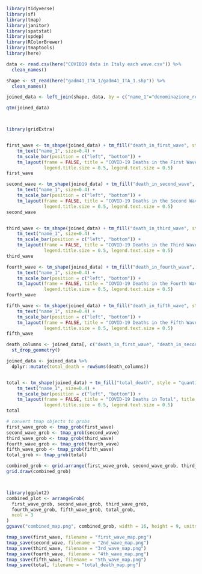 ```r
library(tidyverse)
library(sf)
library(tmap)
library(janitor)
library(spatstat)
library(spdep)
library(RColorBrewer)
library(tmaptools)
library(here)
```



```r
data <- read.csv(here("COVID19 data in Italy each wave.csv")) %>% 
  clean_names()

shape <- st_read(here("gadm41_ITA_1/gadm41_ITA_1.shp")) %>% 
  clean_names()

joined_data <- left_join(shape, data, by = c("name_1"="denominazione_regione"))

qtm(joined_data)




```
```r
library(gridExtra) 


first_wave <- tm_shape(joined_data) + tm_fill("death_in_first_wave", style = "quantile", n = 7, palette = "Reds") +
    tm_text("name_1", size=0.4) +
    tm_scale_bar(position = c("left", "bottom")) +
    tm_layout(frame = FALSE, title = "COVID-19 Deaths in the First Wave", title.position = c("left", "bottom"),
              legend.title.size = 0.5, legend.text.size = 0.5)
first_wave


```
```r

second_wave <- tm_shape(joined_data) + tm_fill("death_in_second_wave", style = "quantile", n = 7, palette = "Reds") +
    tm_text("name_1", size=0.4) +
    tm_scale_bar(position = c("left", "bottom")) +
    tm_layout(frame = FALSE, title = "COVID-19 Deaths in the Second Wave", title.position = c("left", "bottom"),
              legend.title.size = 0.5, legend.text.size = 0.5)
second_wave


third_wave <- tm_shape(joined_data) + tm_fill("death_in_third_wave", style = "quantile", n = 7, palette = "Reds") +
    tm_text("name_1", size=0.4) +
    tm_scale_bar(position = c("left", "bottom")) +
    tm_layout(frame = FALSE, title = "COVID-19 Deaths in the Third Wave", title.position = c("left", "bottom"),
              legend.title.size = 0.5, legend.text.size = 0.5)
third_wave

fourth_wave <- tm_shape(joined_data) + tm_fill("death_in_fourth_wave", style = "quantile", n = 7, palette = "Reds") +
    tm_text("name_1", size=0.4) +
    tm_scale_bar(position = c("left", "bottom")) +
    tm_layout(frame = FALSE, title = "COVID-19 Deaths in the Fourth Wave", title.position = c("left", "bottom"),
              legend.title.size = 0.5, legend.text.size = 0.5)
fourth_wave

fifth_wave <- tm_shape(joined_data) + tm_fill("death_in_fifth_wave", style = "quantile", n = 7, palette = "Reds") +
    tm_text("name_1", size=0.4) +
    tm_scale_bar(position = c("left", "bottom")) +
    tm_layout(frame = FALSE, title = "COVID-19 Deaths in the Fifth Wave", title.position = c("left", "bottom"),
              legend.title.size = 0.5, legend.text.size = 0.5)
fifth_wave

```

```r
death_columns <- joined_data[, c("death_in_first_wave", "death_in_second_wave", "death_in_third_wave", "death_in_fourth_wave", "death_in_fifth_wave")] %>% 
  st_drop_geometry()

joined_data <- joined_data %>% 
  dplyr::mutate(total_death = rowSums(death_columns))


total <- tm_shape(joined_data) + tm_fill("total_death", style = "quantile", n = 7, palette = "Reds") +
    tm_text("name_1", size=0.4) +
    tm_scale_bar(position = c("left", "bottom")) +
    tm_layout(frame = FALSE, title = "COVID-19 Deaths in Total", title.position = c("left", "bottom"),
              legend.title.size = 0.5, legend.text.size = 0.5)
total


```

```r

# convert tmap objects to grobs
first_wave_grob <- tmap_grob(first_wave)
second_wave_grob <- tmap_grob(second_wave)
third_wave_grob <- tmap_grob(third_wave)
fourth_wave_grob <- tmap_grob(fourth_wave)
fifth_wave_grob <- tmap_grob(fifth_wave)
total_grob <- tmap_grob(total)

combined_grob <- grid.arrange(first_wave_grob, second_wave_grob, third_wave_grob, fourth_wave_grob, fifth_wave_grob, total_grob, ncol = 3)
grid.draw(combined_grob)



library(ggplot2)
combined_plot <- arrangeGrob(
  first_wave_grob, second_wave_grob, third_wave_grob,
  fourth_wave_grob, fifth_wave_grob, total_grob,
  ncol = 3
)
ggsave("combined_map.png", combined_grob, width = 16, height = 9, units = "in", dpi = 300)
```



```r
tmap_save(first_wave, filename = "first_wave_map.png")
tmap_save(second_wave, filename = "2nd_wave_map.png")
tmap_save(third_wave, filename = "3rd_wave_map.png")
tmap_save(fourth_wave, filename = "4th_wave_map.png")
tmap_save(fifth_wave, filename = "5th_wave_map.png")
tmap_save(total, filename = "total_death_map.png")




```

